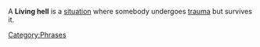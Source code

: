 A '''Living hell''' is a [[situation]] where somebody undergoes [[trauma]] but survives it.
[[Category:Phrases]]